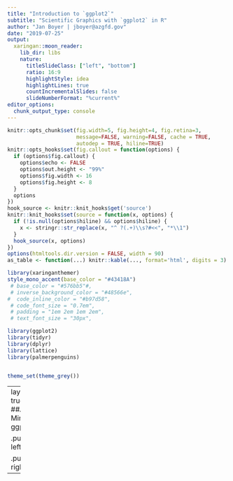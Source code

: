 ```yaml
---
title: "Introduction to `ggplot2`"
subtitle: "Scientific Graphics with `ggplot2` in R"
author: "Jan Boyer | jboyer@azgfd.gov"
date: "2019-07-25"
output:
  xaringan::moon_reader:
    lib_dir: libs
    nature:
      titleSlideClass: ["left", "bottom"]
      ratio: 16:9
      highlightStyle: idea
      highlightLines: true
      countIncrementalSlides: false
      slideNumberFormat: "%current%"
editor_options: 
  chunk_output_type: console
---
```


```r
knitr::opts_chunk$set(fig.width=5, fig.height=4, fig.retina=3,
                      message=FALSE, warning=FALSE, cache = TRUE, 
                      autodep = TRUE, hiline=TRUE)
knitr::opts_hooks$set(fig.callout = function(options) {
  if (options$fig.callout) {
    options$echo <- FALSE
    options$out.height <- "99%"
    options$fig.width <- 16
    options$fig.height <- 8
  }
  options
})
hook_source <- knitr::knit_hooks$get('source')
knitr::knit_hooks$set(source = function(x, options) {
  if (!is.null(options$hiline) && options$hiline) {
    x <- stringr::str_replace(x, "^ ?(.+)\\s?#<<", "*\\1")
  }
  hook_source(x, options)
})
options(htmltools.dir.version = FALSE, width = 90)
as_table <- function(...) knitr::kable(..., format='html', digits = 3)

```


```r
library(xaringanthemer)
style_mono_accent(base_color = "#43418A")
 # base_color = "#576bb5"#,
 # inverse_background_color = "#48566e",
#  code_inline_color = "#b97d58",
 # code_font_size = "0.7em",
 # padding = "1em 2em 1em 2em", 
 # text_font_size = "30px",

```

```r
library(ggplot2)
library(tidyr)
library(dplyr)
library(lattice)
library(palmerpenguins)


theme_set(theme_grey())
```

---
layout: true
##A Minimal ggplot

.pull-left[
```r
ggplot(penguins) +
  aes(x = flipper_length_mm, 
      y = body_mass_g, 
      color = species) + #<<
  geom_point()
```
]

.pull-right[
```r
```
]
---